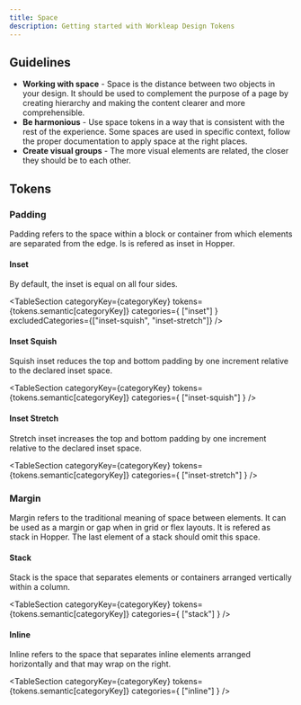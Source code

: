 ```yaml
---
title: Space
description: Getting started with Workleap Design Tokens
---
```


## Guidelines

- **Working with space** - Space is the distance between two objects in your design. It should be used to complement the purpose of a page by creating hierarchy and making the content clearer and more comprehensible.
- **Be harmonious** - Use space tokens in a way that is consistent with the rest of the experience. Some spaces are used in specific context, follow the proper documentation to apply space at the right places.
- **Create visual groups** - The more visual elements are related, the closer they should be to each other.


## Tokens

### Padding

Padding refers to the space within a block or container from which elements are separated from the edge. Is is refered as inset in Hopper.

#### Inset

By default, the inset is equal on all four sides.

<TableSection categoryKey={categoryKey} tokens={tokens.semantic[categoryKey]} categories={
    ["inset"]
} excludedCategories={["inset-squish", "inset-stretch"]} />

#### Inset Squish

Squish inset reduces the top and bottom padding by one increment relative to the declared inset space.

<TableSection categoryKey={categoryKey} tokens={tokens.semantic[categoryKey]} categories={
    ["inset-squish"]
} />

#### Inset Stretch

Stretch inset increases the top and bottom padding by one increment relative to the declared inset space.

<TableSection categoryKey={categoryKey} tokens={tokens.semantic[categoryKey]} categories={
    ["inset-stretch"]
} />

### Margin

Margin refers to the traditional meaning of space between elements. It can be used as a margin or gap when in grid or flex layouts. It is refered as stack in Hopper. The last element of a stack should omit this space.

#### Stack

Stack is the space that separates elements or containers arranged vertically within a column.

<TableSection categoryKey={categoryKey} tokens={tokens.semantic[categoryKey]} categories={
    ["stack"]
} />

#### Inline

Inline refers to the space that separates inline elements arranged horizontally and that may wrap on the right.

<TableSection categoryKey={categoryKey} tokens={tokens.semantic[categoryKey]} categories={
    ["inline"]
} />
